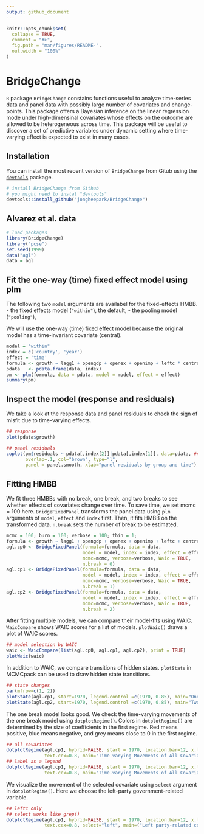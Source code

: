 ```yaml
---
output: github_document
---
```


<!-- README.md is generated from README.Rmd. Please edit that file -->

```r
knitr::opts_chunk$set(
  collapse = TRUE,
  comment = "#>",
  fig.path = "man/figures/README-",
  out.width = "100%"
)
```

# BridgeChange

`R` package `BridgeChange` constains functions useful to analyze time-series data 
and panel data with possibly large number of covariates and change-points.
This package offers a Bayesian inference on the linear regression mode under high-dimensinal covariates whose effects on the outcome are allowed to be heterogeneous across time.
This package will be useful to discover a set of predictive variables under dynamic setting where time-varying effect is expected to exist in many cases.

## Installation

You can install the most recent version of `BridgeChange` from Gitub using the [`devtools`](https://github.com/r-lib/devtools) package.

```r
# install BridgeChange from Github
# you might need to instal "devtools"
devtools::install_github("jongheepark/BridgeChange")
```



## Alvarez et al. data
```r
# load packages 
library(BridgeChange)
library("pcse")
set.seed(1999)
data("agl")
data = agl
```



## Fit the one-way (time) fixed effect model using plm
The following two `model` arguments are availabel for the fixed-effects HMBB.
- the fixed effects model (`"within"`), the default,
- the pooling model (`"pooling"`),

We will use the one-way (time) fixed effect model because the original model has a time-invariant covariate (central).
```r
model = "within"
index = c('country', 'year')
effect = 'time'
formula <- growth ~ lagg1 + opengdp + openex + openimp + leftc * central
pdata   <- pdata.frame(data, index)
pm <- plm(formula, data = pdata, model = model, effect = effect)
summary(pm)
```


## Inspect the model (response and residuals)
We take a look at the response data and panel residuals to check the sign of misfit due to time-varying effects. 
```r
## response
plot(pdata$growth)

## panel residuals
coplot(pm$residuals ~ pdata[,index[2]]|pdata[,index[1]], data=pdata, ## number=length(unique(pdata[,index[1]])),
       overlap=.1, col="brown", type="l", 
       panel = panel.smooth, xlab="panel residuals by group and time")
```

## Fitting HMBB
We fit three HMBBs with no break, one break, and two breaks to see whether effects of covariates change over time. To save time, we set mcmc = 100 here. `BridgeFixedPanel` transforms the panel data using `plm` arguments of `model`, `effect` and `index` first. Then, it fits HMBB on the transformed data. `n.break` sets the number of break to be estimated. 
```r
mcmc = 100; burn = 100; verbose = 100; thin = 1;
formula <- growth ~ lagg1 + opengdp + openex + openimp + leftc + central + inter
agl.cp0 <- BridgeFixedPanel(formula=formula, data = data, 
                            model = model, index = index, effect = effect,
                            mcmc=mcmc, verbose=verbose, Waic = TRUE, 
                            n.break = 0)
agl.cp1 <- BridgeFixedPanel(formula=formula, data = data, 
                            model = model, index = index, effect = effect,
                            mcmc=mcmc, verbose=verbose, Waic = TRUE, 
                            n.break = 1)
agl.cp2 <- BridgeFixedPanel(formula=formula, data = data, 
                            model = model, index = index, effect = effect,
                            mcmc=mcmc, verbose=verbose, Waic = TRUE, 
                            n.break = 2)
```

After fitting multiple models, we can compare their model-fits using WAIC. `WaicCompare` shows WAIC scores for a list of models. `plotWaic()` draws a plot of WAIC scores.
```r
## model selection by WAIC
waic <- WaicCompare(list(agl.cp0, agl.cp1, agl.cp2), print = TRUE)
plotWaic(waic)
```

In addition to WAIC, we compare transitions of hidden states. `plotState` in MCMCpack can be used to draw hidden state transitions. 
```r
## state changes
par(mfrow=c(1, 2))
plotState(agl.cp1, start=1970, legend.control =c(1970, 0.85), main="One break")
plotState(agl.cp2, start=1970, legend.control =c(1970, 0.85), main="Two breaks")
```

The one break model looks good. We check the time-varying movements of the one break model using `dotplotRegime()`. Colors in `dotplotRegime()` are determined by the size of coefficients in the first regime. Red means positive, blue means negative, and grey means close to 0 in the first regime.
```r
## all covariates
dotplotRegime(agl.cp1, hybrid=FALSE, start = 1970, location.bar=12, x.location="default",
              text.cex=0.8, main="Time-varying Movements of All Covariates")
## label as a legend
dotplotRegime(agl.cp1, hybrid=FALSE, start = 1970, location.bar=12, x.location="legend",
              text.cex=0.8, main="Time-varying Movements of All Covariates")
```

We visualize the movement of the selected covariate using `select` argument in `dotplotRegime()`. Here we choose the left-party government-related variable. 
```r
## leftc only
## select works like grep()
dotplotRegime(agl.cp1, hybrid=FALSE, start = 1970, location.bar=12, x.location="static",
              text.cex=0.8, select="left", main=("Left party-related covariates"))

```

